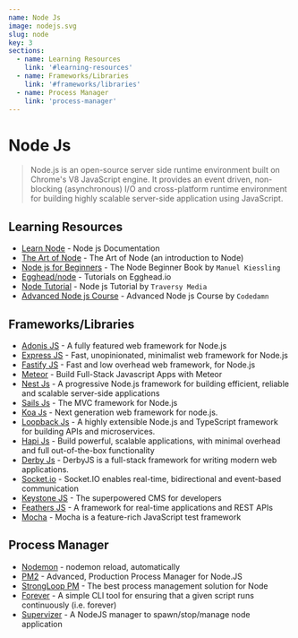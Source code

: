 ```yaml
---
name: Node Js
image: nodejs.svg
slug: node
key: 3
sections:
  - name: Learning Resources
    link: '#learning-resources'
  - name: Frameworks/Libraries
    link: '#frameworks/libraries'
  - name: Process Manager
    link: 'process-manager'
---
```


# Node Js

> Node.js is an open-source server side runtime environment built on Chrome's V8 JavaScript engine. It provides an event driven, non-blocking (asynchronous) I/O and cross-platform runtime environment for building highly scalable server-side application using JavaScript.

## Learning Resources

- [Learn Node](https://nodejs.dev/learn) - Node js Documentation
- [The Art of Node](https://github.com/maxogden/art-of-node/#the-art-of-node) - The Art of Node (an introduction to Node)
- [Node js for Beginners](https://www.nodebeginner.org/#javascript-and-nodejs) - The Node Beginner Book by `Manuel Kiessling`
- [Egghead/node](https://egghead.io/q/node) - Tutorials on Egghead.io
- [Node Tutorial](https://www.youtube.com/watch?v=fBNz5xF-Kx4) - Node js Tutorial by `Traversy Media`
- [Advanced Node js Course](https://www.youtube.com/watch?v=qG-PLm3APSs) - Advanced Node js Course by `Codedamn`


## Frameworks/Libraries

- [Adonis JS](https://adonisjs.com/) - A fully featured web framework for Node.js
- [Express JS](https://expressjs.com/) - Fast, unopinionated, minimalist web framework for Node.js
- [Fastify JS](https://www.fastify.io/) - Fast and low overhead web framework, for Node.js
- [Meteor](https://www.meteor.com/) - Build Full-Stack Javascript Apps with Meteor
- [Nest Js](https://nestjs.com/) - A progressive Node.js framework for building efficient, reliable and scalable server-side applications
- [Sails Js](https://sailsjs.com/) - The MVC framework for Node.js
- [Koa Js](https://koajs.com/) - Next generation web framework for node.js.
- [Loopback Js](https://loopback.io/) - 	A highly extensible Node.js and TypeScript framework for building APIs and microservices.
- [Hapi Js](https://hapi.dev/) - Build powerful, scalable applications, with minimal overhead and full out-of-the-box functionality 
- [Derby Js](https://derbyjs.com/) - DerbyJS is a full-stack framework for writing modern web applications.
- [Socket.io](https://socket.io/) - Socket.IO enables real-time, bidirectional and event-based communication
- [Keystone JS](https://keystonejs.com/) - The superpowered CMS for developers
- [Feathers JS](https://feathersjs.com/) - A framework for real-time applications and REST APIs
- [Mocha](https://mochajs.org/) - Mocha is a feature-rich JavaScript test framework

## Process Manager

- [Nodemon](https://nodemon.io/) - nodemon reload, automatically
- [PM2](https://pm2.keymetrics.io/) - Advanced, Production Process Manager for Node.JS
- [StrongLoop PM](https://strong-pm.io/) - The best process management solution for Node
- [Forever](https://github.com/foreversd/forever) - A simple CLI tool for ensuring that a given script runs continuously (i.e. forever)
- [Supervizer](https://github.com/oOthkOo/supervizer) - A NodeJS manager to spawn/stop/manage node application